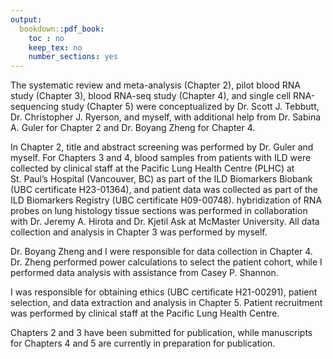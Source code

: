 ```yaml
---
output:
  bookdown::pdf_book:
    toc : no
    keep_tex: no
    number_sections: yes
---
```


<!-- This is mandatory! -->

The systematic review and meta-analysis (Chapter 2), pilot blood RNA study (Chapter 3), blood RNA-seq study (Chapter 4), and single cell RNA-sequencing study (Chapter 5) were conceptualized by Dr. Scott J. Tebbutt, Dr. Christopher J. Ryerson, and myself, with additional help from Dr. Sabina A. Guler for Chapter 2 and Dr. Boyang Zheng for Chapter 4.

In Chapter 2, title and abstract screening was performed by Dr. Guler and myself. For Chapters 3 and 4, blood samples from patients with ILD were collected by clinical staff at the Pacific Lung Health Centre (PLHC) at St. Paul's Hospital (Vancouver, BC) as part of the ILD Biomarkers Biobank (UBC certificate H23-01364), and patient data was collected as part of the ILD Biomarkers Registry (UBC certificate H09-00748). \textit{In situ} hybridization of RNA probes on lung histology tissue sections was performed in collaboration with Dr. Jeremy A. Hirota and Dr. Kjetil Ask at McMaster University. All data collection and analysis in Chapter 3 was performed by myself.

Dr. Boyang Zheng and I were responsible for data collection in Chapter 4. Dr. Zheng performed power calculations to select the patient cohort, while I performed data analysis with assistance from Casey P. Shannon. 

I was responsible for obtaining ethics (UBC certificate H21-00291), patient selection, and data extraction and analysis in Chapter 5. Patient recruitment was performed by clinical staff at the Pacific Lung Health Centre. 

Chapters 2 and 3 have been submitted for publication, while manuscripts for Chapters 4 and 5 are currently in preparation for publication. 

